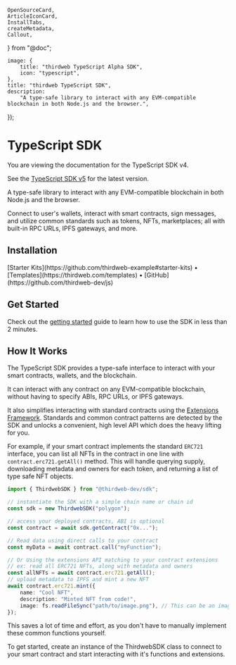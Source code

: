 	OpenSourceCard,
	ArticleIconCard,
	InstallTabs,
	createMetadata,
	Callout,
} from "@doc";

	image: {
		title: "thirdweb TypeScript Alpha SDK",
		icon: "typescript",
	},
	title: "thirdweb TypeScript SDK",
	description:
		"A type-safe library to interact with any EVM-compatible blockchain in both Node.js and the browser.",
});

# TypeScript SDK

<Callout variant='info' title='New version is available'>

You are viewing the documentation for the TypeScript SDK v4.

See the [TypeScript SDK v5](/typescript/v5) for the latest version.

 </Callout>

A type-safe library to interact with any EVM-compatible blockchain in both Node.js and the browser.

Connect to user's wallets, interact with smart contracts, sign messages, and utilize common standards such as tokens, NFTs, marketplaces; all with built-in RPC URLs, IPFS gateways, and more.

<OpenSourceCard
	title="TypeScript SDK"
	href="https://github.com/thirdweb-dev/js/tree/v4/legacy_packages/sdk"
/>

## Installation

<InstallTabs
	thirdwebInstallSupported
	npm="npm i @thirdweb-dev/sdk ethers@^5"
	yarn="yarn add @thirdweb-dev/sdk ethers@^5"
	pnpm="pnpm i @thirdweb-dev/sdk ethers@^5"
/>

<div className="flex gap-3">
	[Starter Kits](https://github.com/thirdweb-example#starter-kits) •
	[Templates](https://thirdweb.com/templates) •
	[GitHub](https://github.com/thirdweb-dev/js)
</div>

## Get Started

Check out the [getting started](/typescript/v4/getting-started) guide to learn how to use the SDK in less than 2 minutes.

<ArticleIconCard
	href="/typescript/v4/getting-started"
	icon={GraduationCap}
	title="Get started with the TypeScript SDK"
/>

## How It Works

The TypeScript SDK provides a type-safe interface to interact with your smart contracts, wallets, and the blockchain.

It can interact with any contract on any EVM-compatible blockchain, without having to specify ABIs, RPC URLs, or IPFS gateways.

It also simplifies interacting with standard contracts using the [Extensions Framework](/typescript/v4/extensions). Standards and common contract patterns are detected by the SDK and unlocks a convenient, high level API which does the heavy lifting for you.

For example, if your smart contract implements the standard `ERC721` interface, you can list all NFTs in the contract in one line with `contract.erc721.getAll()` method. This will handle querying supply, downloading metadata and owners for each token, and returning a list of type safe NFT objects.

```ts
import { ThirdwebSDK } from "@thirdweb-dev/sdk";

// instantiate the SDK with a simple chain name or chain id
const sdk = new ThirdwebSDK("polygon");

// access your deployed contracts, ABI is optional
const contract = await sdk.getContract("0x...");

// Read data using direct calls to your contract
const myData = await contract.call("myFunction");

// Or Using the extensions API matching to your contract extensions
// ex: read all ERC721 NFTs, along with metadata and owners
const allNFTs = await contract.erc721.getAll();
// upload metadata to IPFS and mint a new NFT
await contract.erc721.mint({
	name: "Cool NFT",
	description: "Minted NFT from code!",
	image: fs.readFileSync("path/to/image.png"), // This can be an image url or file
});
```

This saves a lot of time and effort, as you don't have to manually implement these common functions yourself.

To get started, create an instance of the ThirdwebSDK class to connect to your smart contract and start interacting with it's functions and extensions.
